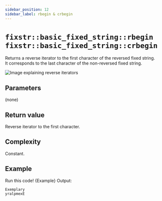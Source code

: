 ```yaml
---
sidebar_position: 12
sidebar_label: rbegin & crbegin
---
```

# `fixstr::basic_fixed_string::rbegin` <br/> `fixstr::basic_fixed_string::crbegin`


<CppOverloadList>
    <CppOverload num={1} code={Overload1} />
    <CppOverload num={2} code={Overload2} />
    <CppOverload num={3} code={Overload3} />
</CppOverloadList>

Returns a reverse iterator to the first character of the reversed fixed string. 
It corresponds to the last character of the non-reversed fixed string.

![Image explaining reverse iterators](./images/range-rbegin-rend.png)

## Parameters

(none)

## Return value

Reverse iterator to the first character.

## Complexity

Constant.

## Example

<LinkButton link="https://godbolt.org/z/MWd1Wvfsx">Run this code!</LinkButton>
<CodeBlock className="language-cpp">{Example}</CodeBlock>
Output:

```
Exemplary
yralpmexE
```
